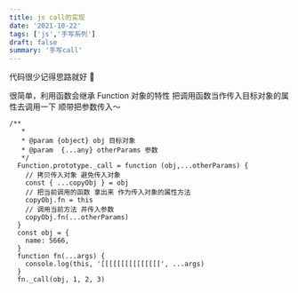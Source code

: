 ```yaml
---
title: js call的实现
date: '2021-10-22'
tags: ['js','手写系列']
draft: false
summary: '手写call'
---
```


代码很少记得思路就好 🤨

很简单，利用函数会继承 Function 对象的特性 把调用函数当作传入目标对象的属性去调用一下 顺带把参数传入～

```js:Function构造函数写入自定义_call方法
/**
   *
   * @param {object} obj 目标对象
   * @param  {...any} otherParams 参数
   */
  Function.prototype._call = function (obj,...otherParams) {
    // 拷贝传入对象 避免传入对象
    const { ...copyObj } = obj
    // 把当前调用的函数 拿出来 作为传入对象的属性方法
    copyObj.fn = this
    // 调用当前方法 并传入参数
    copyObj.fn(...otherParams)
  }
  const obj = {
    name: 5666,
  }
  function fn(...args) {
    console.log(this, '[[[[[[[[[[[[[[[', ...args)
  }
  fn._call(obj, 1, 2, 3)
```
